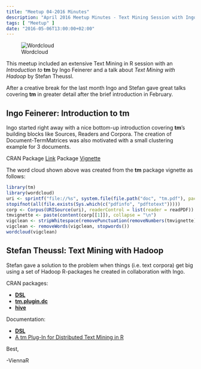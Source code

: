 ```yaml
---
title: "Meetup 04-2016 Minutes"
description: "April 2016 Meetup Minutes - Text Mining Session with Ingo and Stefan"
tags: [ "Meetup" ]
date: "2016-05-06T13:00:00+02:00"
---
```


![Wordcloud](/img/wordcloudtm.png)

This meetup included an extensive Text Mining in R session with an *Introduction to* **tm**  by Ingo Feinerer and a talk about *Text Mining with Hadoop* by Stefan Theussl.

<!--more-->

After a creative break for the last month Ingo and Stefan gave great talks covering **tm** in greater detail after the brief introduction in February.

## Ingo Feinerer: Introduction to **tm**

Ingo started right away with a nice bottom-up introduction covering **tm**'s building blocks like Sources, Readers and Corpora. The creation of Document-TermMatrices was also motivated with a small clustering example for 3 documents.

CRAN Package [Link](https://cran.r-project.org/web/packages/tm/index.html)
Package [Vignette](https://cran.r-project.org/web/packages/tm/vignettes/tm.pdf)

The word cloud shown above was created from the **tm** package vignette as follows:
```r
library(tm)
library(wordcloud)
uri <- sprintf("file://%s", system.file(file.path("doc", "tm.pdf"), package = "tm"))
stopifnot(all(file.exists(Sys.which(c("pdfinfo", "pdftotext")))))
corp <- Corpus(URISource(uri), readerControl = list(reader = readPDF))  
tmvignette <- paste(content(corp[[1]]), collapse = "\n")
vigclean <- stripWhitespace(removePunctuation(removeNumbers(tmvignette)))
vigclean <- removeWords(vigclean, stopwords())
wordcloud(vigclean)
```

## Stefan Theussl: Text Mining with Hadoop

Stefan gave a solution to the problem when things (i.e. text corpora) get big using a set of Hadoop R-packages he created in collaboration with Ingo.

CRAN packages: 

- [**DSL**](https://cran.r-project.org/web/packages/DSL/index.html)
- [**tm.plugin.dc**](https://cran.r-project.org/web/packages/tm.plugin.dc/index.html)
- [**hive**](https://cran.r-project.org/web/packages/hive/index.html)

Documentation: 

- [**DSL**](https://cran.r-project.org/web/packages/DSL/vignettes/DSL.pdf)
- [A tm Plug-In for Distributed Text Mining in R](http://www.jstatsoft.org/v51/i05) 



Best,

  -ViennaR
 





  
  